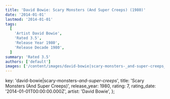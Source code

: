 ```yaml
---
title: 'David Bowie: Scary Monsters (And Super Creeps) (1980)'
date: '2014-01-01'
lastmod: '2014-01-01'
tags:
  [
    'Artist David Bowie',
    'Rated 3.5',
    'Release Year 1980',
    'Release Decade 1980',
  ]
summary: 'Rated 3.5'
authors: ['default']
images: ['/content/images/david-bowie|scary-monsters-_and-super-creeps_.jpg']
---
```


  key: 'david-bowie|scary-monsters-_and-super-creeps_',
  title: 'Scary Monsters (And Super Creeps)',
  release_year: 1980,
  rating: 7,
  rating_date: '2014-01-01T00:00:00.000Z',
  artist: 'David Bowie',
};

<MusicRating data={data} />
